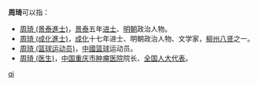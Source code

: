 '''周琦'''可以指：
* [[周琦_(景泰進士)|周琦 (景泰進士)]]，[[景泰_(年号)|景泰]]五年[[进士|进士]]、[[明朝|明朝]]政治人物。
* [[周琦_(成化進士)|周琦 (成化進士)]]，[[成化|成化]]十七年进士、明朝政治人物、文学家，[[柳州八贤|柳州八贤]]之一。
* [[周琦_(篮球运动员)|周琦 (篮球运动员)]]，[[中國|中國]][[篮球|篮球]]运动员。
* [[周琦_(医生)|周琦 (医生)]]，[[中国|中国]][[重庆市肿瘤医院|重庆市肿瘤医院]]院长、[[全国人大代表|全国人大代表]]。

{{disambig}}

[[Category:二字周姓人名消歧义|qi]]